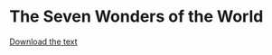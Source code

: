 # The Seven Wonders of the World

<!-- <iframe width="150%" height="150%" src="seven-wonders.pdf"> -->
<!-- <a href="seven-wonders.pdf">Download the text</a> -->
<!-- </iframe> -->


<!-- {{< pdf seven-wonders.pdf width=120% height=800 >}} -->

<object data="seven-wonders.pdf" type="application/pdf" style="min-height:100vh;width:100%">
<a href="seven-wonders.pdf">Download the text</a>
</object>

